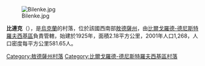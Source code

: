 {{unreferenced|time=2018-05-27T08:42:01+00:00}}
[[Image:Bilenke.jpg|right]]

{{coord|46|3|7|N|30|22|11|E|scale:30000|display=title}}

'''比連克'''（{{lang-uk|Біленьке}}），是[[烏克蘭|烏克蘭]]的村落，位於該國西南部[[敖德薩州|敖德薩州]]，由[[比爾戈羅德-德尼斯特羅夫西基區|比爾戈羅德-德尼斯特羅夫西基區]]負責管轄，始建於1925年，面積2.18平方公里，2001年人口1,268，人口密度每平方公里581.65人。

{{DEFAULTSORT:Біленьке}}
[[Category:敖德薩州村落|Category:敖德薩州村落]]
[[Category:比爾戈羅德-德尼斯特羅夫西基區村落|Category:比爾戈羅德-德尼斯特羅夫西基區村落]]


{{Odessa-geo-stub}}